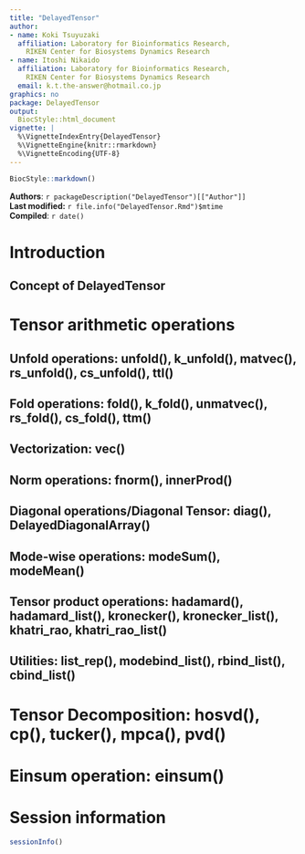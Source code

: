 ```yaml
---
title: "DelayedTensor"
author:
- name: Koki Tsuyuzaki
  affiliation: Laboratory for Bioinformatics Research,
    RIKEN Center for Biosystems Dynamics Research
- name: Itoshi Nikaido
  affiliation: Laboratory for Bioinformatics Research,
    RIKEN Center for Biosystems Dynamics Research
  email: k.t.the-answer@hotmail.co.jp
graphics: no
package: DelayedTensor
output:
  BiocStyle::html_document
vignette: |
  %\VignetteIndexEntry{DelayedTensor}
  %\VignetteEngine{knitr::rmarkdown}
  %\VignetteEncoding{UTF-8}
---
```


```r
BiocStyle::markdown()
```

**Authors**: `r packageDescription("DelayedTensor")[["Author"]] `<br />
**Last modified:** `r file.info("DelayedTensor.Rmd")$mtime`<br />
**Compiled**: `r date()`

# Introduction
## Concept of DelayedTensor

# Tensor arithmetic operations
## Unfold operations: unfold(), k_unfold(), matvec(), rs_unfold(), cs_unfold(), ttl()

## Fold operations: fold(), k_fold(), unmatvec(), rs_fold(), cs_fold(), ttm()

## Vectorization: vec()

## Norm operations: fnorm(), innerProd()

## Diagonal operations/Diagonal Tensor: diag(), DelayedDiagonalArray()

## Mode-wise operations: modeSum(), modeMean()

## Tensor product operations: hadamard(), hadamard_list(), kronecker(), kronecker_list(), khatri_rao, khatri_rao_list()

## Utilities: list_rep(), modebind_list(), rbind_list(), cbind_list()

# Tensor Decomposition: hosvd(), cp(), tucker(), mpca(), pvd()

# Einsum operation: einsum()

# Session information {.unnumbered}

```r
sessionInfo()
```